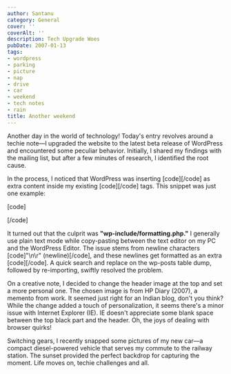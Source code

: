 ```yaml
---
author: Santanu
category: General
cover: ''
coverAlt: ''
description: Tech Upgrade Woes
pubDate: 2007-01-13
tags:
- wordpress
- parking
- picture
- nap
- drive
- car
- weekend
- tech notes
- rain
title: Another weekend
---
```


Another day in the world of technology! Today's entry revolves around a techie note—I upgraded the website to the latest beta release of WordPress and encountered some peculiar behavior. Initially, I shared my findings with the mailing list, but after a few minutes of research, I identified the root cause.

In the process, I noticed that WordPress was inserting \[code\]\[/code\] as extra content inside my existing \[code\]\[/code\] tags. This snippet was just one example:

\[code\]

\[/code\]

It turned out that the culprit was **"wp-include/formatting.php."** I generally use plain text mode while copy-pasting between the text editor on my PC and the WordPress Editor. The issue stems from newline characters \[code\]"\\n\\r" (newline)\[/code\], and these newlines get formatted as an extra \[code\]\[/code\]. A quick search and replace on the wp-posts table dump, followed by re-importing, swiftly resolved the problem.

On a creative note, I decided to change the header image at the top and set a more personal one. The chosen image is from HP Diary (2007), a memento from work. It seemed just right for an Indian blog, don't you think? While the change added a touch of personalization, it seems there's a minor issue with Internet Explorer (IE). IE doesn't appreciate some blank space between the top black part and the header. Oh, the joys of dealing with browser quirks!

Switching gears, I recently snapped some pictures of my new car—a compact diesel-powered vehicle that serves my commute to the railway station. The sunset provided the perfect backdrop for capturing the moment. Life moves on, techie challenges and all.